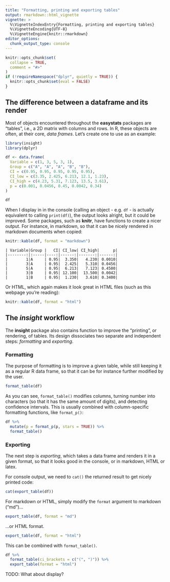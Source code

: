 ---
title: "Formatting, printing and exporting tables"
output: rmarkdown::html_vignette
vignette: >
  %\VignetteIndexEntry{Formatting, printing and exporting tables}
  %\VignetteEncoding{UTF-8}
  %\VignetteEngine{knitr::rmarkdown}
editor_options: 
  chunk_output_type: console
---

```{r, include = FALSE}
knitr::opts_chunk$set(
  collapse = TRUE,
  comment = "#>"
)
if (!requireNamespace("dplyr", quietly = TRUE)) {
  knitr::opts_chunk$set(eval = FALSE)
}

```

## The difference between a dataframe and its render

Most of objects encountered throughout the **easystats** packages are "tables", i.e., a 2D matrix with columns and rows. In R, these objects are often, at their core, *data frames*. Let's create one to use as an example:

```{r, warning=FALSE, message=FALSE}
library(insight)
library(dplyr)

df <- data.frame(
  Variable = c(1, 3, 5, 3, 1),
  Group = c("A", "A", "A", "B", "B"),
  CI = c(0.95, 0.95, 0.95, 0.95, 0.95),
  CI_low = c(3.35, 2.425, 6.213, 12.1, 1.23),
  CI_high = c(4.23, 5.31, 7.123, 13.5, 3.61),
  p = c(0.001, 0.0456, 0.45, 0.0042, 0.34)
)

df
```

When I display in in the console (calling an object - e.g. `df` - is actually equivalent to calling `print(df)`), the output looks alright, but it could be improved. Some packages, such as **knitr**, have functions to create a nicer output. For instance, in markdown, so that it can be nicely rendered in markdown documents when copied:

```{r, eval=FALSE}
knitr::kable(df, format = "markdown")

```
```
| Variable|Group |   CI| CI_low| CI_high|      p|
|--------:|:-----|----:|------:|-------:|------:|
|        1|A     | 0.95|  3.350|   4.230| 0.0010|
|        3|A     | 0.95|  2.425|   5.310| 0.0456|
|        5|A     | 0.95|  6.213|   7.123| 0.4500|
|        3|B     | 0.95| 12.100|  13.500| 0.0042|
|        1|B     | 0.95|  1.230|   3.610| 0.3400|
```

Or HTML, which again makes it look great in HTML files (such as this webpage you're reading):

```{r, results='asis'}
knitr::kable(df, format = "html")
```


## The *insight* workflow

The **insight** package also contains function to improve the "printing", or rendering, of tables. Its design dissociates two separate and independent steps: *formatting* and *exporting*.

### Formatting

The purpose of formatting is to improve a given table, while still keeping it as a regular R data frame, so that it can be for instance further modified by the user.


```{r}
format_table(df)
```

As you can see, `format_table()` modifies columns, turning number into characters (so that it has the same amount of digits), and  detecting confidence intervals. This is usually combined with column-specific formatting functions, like `format_p()`:

```{r}
df %>% 
  mutate(p = format_p(p, stars = TRUE)) %>% 
  format_table()
```


### Exporting

The next step is *exporting*, which takes a data frame and renders it in a given format, so that it looks good in the console, or in markdown, HTML or latex.

For console output, we need to `cat()` the returned result to get nicely printed code:

```{r}
cat(export_table(df))
```

For markdown or HTML, simply modify the `format` argument to markdown ("md")...

```{r}
export_table(df, format = "md")
```

...or HTML format.

```{r}
export_table(df, format = "html")
```

This can be combined with `format_table()`.

```{r}
df %>% 
  format_table(ci_brackets = c("(", ")")) %>% 
  export_table(format = "html")
```

TODO: What about display?
